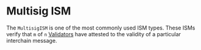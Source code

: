 # Multisig ISM

The `MultisigISM` is one of the most commonly used ISM types. These ISMs verify that `m` of `n` [Validators](../agents/validators.mdx "mention") have attested to the validity of a particular interchain message.

